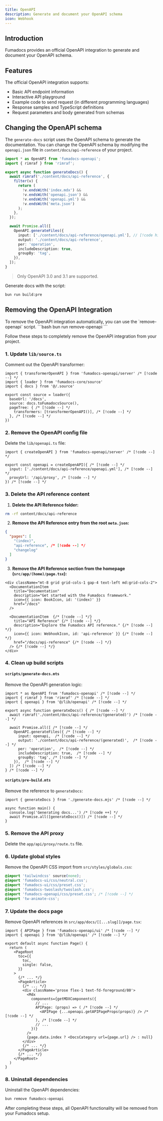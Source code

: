 ```yaml
---
title: OpenAPI
description: Generate and document your OpenAPI schema
icon: Webhook
---
```


## Introduction

Fumadocs provides an official OpenAPI integration to generate and document your OpenAPI schema.

## Features

The official OpenAPI integration supports:

- Basic API endpoint information
- Interactive API playground
- Example code to send request (in different programming languages)
- Response samples and TypeScript definitions
- Request parameters and body generated from schemas

## Changing the OpenAPI schema

The `generate-docs` script uses the OpenAPI schema to generate the documentation. You can change the OpenAPI schema by modifying the `openapi.json` file in `content/docs/api-reference` of your project.

```ts twoslash title="scripts/generate-docs.mts"
import * as OpenAPI from 'fumadocs-openapi';
import { rimraf } from 'rimraf';

export async function generateDocs() {
  await rimraf('./content/docs/api-reference', {
    filter(v) {
      return (
        !v.endsWith('index.mdx') &&
        !v.endsWith('openapi.json') &&
        !v.endsWith('openapi.yml') &&
        !v.endsWith('meta.json')
      );
    },
  });

  await Promise.all([
    OpenAPI.generateFiles({
      input: ['./content/docs/api-reference/openapi.yml'], // [!code highlight]
      output: './content/docs/api-reference',
      per: 'operation',
      includeDescription: true,
      groupBy: 'tag',
    }),
  ]);
}
```

> Only OpenAPI 3.0 and 3.1 are supported.

Generate docs with the script:

```bash
bun run build:pre
```

## Removing the OpenAPI Integration


<Accordions type="single" defaultValue="automatic">
<Accordion title="Automatic" id="automatic">
  To remove the OpenAPI integration automatically, you can use the `remove-openapi` script.
  ```bash
  bun run remove-openapi
  ```
</Accordion>
  <Accordion title="Manual" id="manual">

Follow these steps to completely remove the OpenAPI integration from your project.

### 1. Update `lib/source.ts`

Comment out the OpenAPI transformer:

```tsx title="lib/source.ts" 
import { transformerOpenAPI } from 'fumadocs-openapi/server' /* [!code --] */
import { loader } from 'fumadocs-core/source'
import { docs } from '@/.source'

export const source = loader({
  baseUrl: '/docs',
  source: docs.toFumadocsSource(),
  pageTree: { /* [!code --] */
    transformers: [transformerOpenAPI()], /* [!code --] */
  }, /* [!code --] */
})
```



### 2. Remove the OpenAPI config file

Delete the `lib/openapi.ts` file:

```tsx twoslash title="- lib/openapi.ts"
import { createOpenAPI } from 'fumadocs-openapi/server' /* [!code --] */

export const openapi = createOpenAPI({ /* [!code --] */
  input: ['./content/docs/api-reference/openapi.yml'], /* [!code --] */
  proxyUrl: '/api/proxy', /* [!code --] */
}) /* [!code --] */
```


### 3. Delete the API reference content

1. **Delete the API Reference folder:**

```bash
rm -rf content/docs/api-reference
```

2. **Remove the API Reference entry from the root `meta.json`:**

```json title="meta.json"
{
  "pages": [
    "(index)", 
    "api-reference", /* [!code --] */
    "changelog"
  ]
}
```

3. **Remove the API Reference section from the homepage (`src/app/(home)/page.tsx`):**

```tsx title="src/app/(home)/page.tsx"
<div className="mt-8 grid grid-cols-1 gap-4 text-left md:grid-cols-2">
  <DocumentationItem
    title="Documentation"
    description="Get started with the Fumadocs framework."
    icon={{ icon: BookIcon, id: '(index)' }}
    href="/docs"
  />

  <DocumentationItem  {/* [!code --] */}
    title="API Reference" {/* [!code --] */}
    description="Explore the Fumadocs API reference." {/* [!code --] */}
    icon={{ icon: WebhookIcon, id: 'api-reference' }} {/* [!code --] */}
    href="/docs/api-reference" {/* [!code --] */}
  /> {/* [!code --] */}
</div>
```

### 4. Clean up build scripts

#### `scripts/generate-docs.mts`

Remove the OpenAPI generation logic:

```tsx title="scripts/generate-docs.mts"
import * as OpenAPI from 'fumadocs-openapi' /* [!code --] */
import { rimraf } from 'rimraf' /* [!code --] */
import { openapi } from '@/lib/openapi' /* [!code --] */

export async function generateDocs() { /* [!code --] */
  await rimraf('./content/docs/api-reference/(generated)') /* [!code --] */

  await Promise.all([ /* [!code --] */
    OpenAPI.generateFiles({ /* [!code --] */
      input: openapi,  /* [!code --] */
      output: './content/docs/api-reference/(generated)',  /* [!code --] */
      per: 'operation',  /* [!code --] */
      includeDescription: true,  /* [!code --] */
      groupBy: 'tag', /* [!code --] */
    }),  /* [!code --] */
  ]) /* [!code --] */
} /* [!code --] */
```

#### `scripts/pre-build.mts`

Remove the reference to `generateDocs`:

```tsx title="scripts/pre-build.mts"
import { generateDocs } from './generate-docs.mjs' /* [!code --] */

async function main() {
  console.log('Generating docs...') /* [!code ++] */
  await Promise.all([generateDocs()]) /* [!code --] */
}
```



### 5. Remove the API proxy

Delete the `app/api/proxy/route.ts` file.



### 6. Update global styles

Remove the OpenAPI CSS import from `src/styles/globals.css`:

```css title="styles/globals.css"
@import 'tailwindcss' source(none);
@import 'fumadocs-ui/css/neutral.css';
@import 'fumadocs-ui/css/preset.css';
@import 'fumadocs-twoslash/twoslash.css';
@import 'fumadocs-openapi/css/preset.css'; /* [!code --] */
@import 'tw-animate-css';
```



### 7. Update the docs page

Remove OpenAPI references in `src/app/docs/[[...slug]]/page.tsx`:

```tsx title="app/docs/[[...slug]]/page.tsx"
import { APIPage } from 'fumadocs-openapi/ui' /* [!code --] */
import { openapi } from '@/lib/openapi' /* [!code --] */

export default async function Page() {
  return (
    <PageRoot
      toc={{
        toc,
        single: false,
      }}
    >
      {/* ... */}
      <PageArticle>
        {/* ... */}
        <div className='prose flex-1 text-fd-foreground/80'>
          <Mdx
            components={getMDXComponents({
              // ...
              APIPage: (props) => ( /* [!code --] */
                <APIPage {...openapi.getAPIPageProps(props)} /> /* [!code --] */
              ), /* [!code --] */
              // ...
            })}
          />
          {page.data.index ? <DocsCategory url={page.url} /> : null}
        </div>
        {/* ... */}
      </PageArticle>
      {/* ... */}
    </PageRoot>
  )
}
```

### 8. Uninstall dependencies

Uninstall the OpenAPI dependencies:

```bash
bun remove fumadocs-openapi
```

After completing these steps, all OpenAPI functionality will be removed from your Fumadocs setup.

</Accordion>
</Accordions>